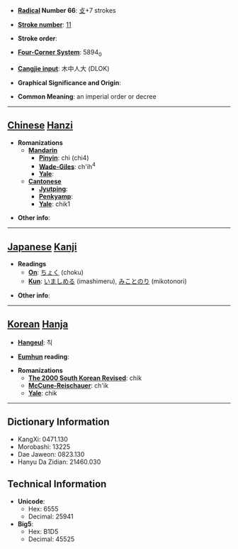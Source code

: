 * '''[[Wiktionary:Chinese radical index| Radical]] Number 66''': [[Wiktionary:Chinese radical index 攴|攴]]+7 strokes

* '''[[Wiktionary:Chinese total strokes index|Stroke number]]''': [[Wiktionary:Chinese total strokes index 11|11]]

* '''Stroke order''': 

* '''[[Wiktionary:Chinese four corner index|Four-Corner System]]''': 5894<sub>0</sub>

* '''[[Wiktionary:Chinese Cangjie index|Cangjie input]]''': 木中人大 (DLOK)

* '''Graphical Significance and Origin''': 

* '''Common Meaning''': an imperial order or decree

----

== [[Chinese]] [[Hanzi]] ==

* '''Romanizations'''
** '''[[Mandarin]]'''
*** '''[[Pinyin]]''': chì (chi4)
*** '''[[Wade-Giles]]''': ch'ih<sup>4</sup>
*** '''[[Yale]]''': 
** '''[[Cantonese]]'''
*** '''[[Jyutping]]''':
*** '''[[Penkyamp]]''': 
*** '''[[Yale]]''': chik1

* '''Other info''': 

----

== [[Japanese]] [[Kanji]] ==

* '''Readings'''
** '''[[On]]''': [[ちょく]] (choku)
** '''[[Kun]]''': [[いましめる]] (imashimeru), [[みことのり]] (mikotonori)

* '''Other info''':  

----

== [[Korean]] [[Hanja]] ==

* '''[[Hangeul]]''': 칙

* '''[[Eumhun]] reading''': 

* '''Romanizations'''
** '''[[The 2000 South Korean Revised Romanization|The 2000 South Korean Revised]]''': chik
** '''[[McCune-Reischauer]]''': ch'ik
** '''[[Yale]]''': chik

----

== Dictionary Information ==

* KangXi: 0471.130
* Morobashi: 13225
* Dae Jaweon: 0823.130
* Hanyu Da Zidian: 21460.030

== Technical Information ==

* '''Unicode''':
** Hex: 6555
** Decimal: 25941
* '''Big5''':
** Hex: B1D5
** Decimal: 45525